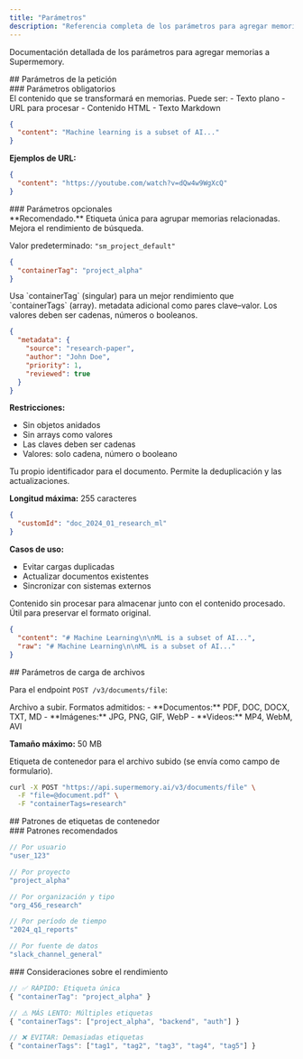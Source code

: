 ```yaml
---
title: "Parámetros"
description: "Referencia completa de los parámetros para agregar memorias"
---
```


Documentación detallada de los parámetros para agregar memorias a Supermemory.

<div id="request-parameters">
  ## Parámetros de la petición
</div>

<div id="required-parameters">
  ### Parámetros obligatorios
</div>

<ParamField body="content" type="string" required>
  El contenido que se transformará en memorias. Puede ser:
  - Texto plano
  - URL para procesar
  - Contenido HTML
  - Texto Markdown

  ```json
  {
    "content": "Machine learning is a subset of AI..."
  }
  ```

  **Ejemplos de URL:**
  ```json
  {
    "content": "https://youtube.com/watch?v=dQw4w9WgXcQ"
  }
  ```
</ParamField>

<div id="optional-parameters">
  ### Parámetros opcionales
</div>

<ParamField body="containerTag" type="string">
  **Recomendado.** Etiqueta única para agrupar memorias relacionadas. Mejora el rendimiento de búsqueda.

  Valor predeterminado: `"sm_project_default"`

  ```json
  {
    "containerTag": "project_alpha"
  }
  ```

  <Note>
  Usa `containerTag` (singular) para un mejor rendimiento que `containerTags` (array).
  </Note>
</ParamField>

<ParamField body="metadata" type="object">
  metadata adicional como pares clave–valor. Los valores deben ser cadenas, números o booleanos.

  ```json
  {
    "metadata": {
      "source": "research-paper",
      "author": "John Doe",
      "priority": 1,
      "reviewed": true
    }
  }
  ```

  **Restricciones:**
  - Sin objetos anidados
  - Sin arrays como valores
  - Las claves deben ser cadenas
  - Valores: solo cadena, número o booleano
</ParamField>

<ParamField body="customId" type="string">
  Tu propio identificador para el documento. Permite la deduplicación y las actualizaciones.

  **Longitud máxima:** 255 caracteres

  ```json
  {
    "customId": "doc_2024_01_research_ml"
  }
  ```

  **Casos de uso:**
  - Evitar cargas duplicadas
  - Actualizar documentos existentes
  - Sincronizar con sistemas externos
</ParamField>

<ParamField body="raw" type="string">
  Contenido sin procesar para almacenar junto con el contenido procesado. Útil para preservar el formato original.

  ```json
  {
    "content": "# Machine Learning\n\nML is a subset of AI...",
    "raw": "# Machine Learning\n\nML is a subset of AI..."
  }
  ```
</ParamField>

<div id="file-upload-parameters">
  ## Parámetros de carga de archivos
</div>

Para el endpoint `POST /v3/documents/file`:

<ParamField body="file" type="file" required>
  Archivo a subir. Formatos admitidos:
  - **Documentos:** PDF, DOC, DOCX, TXT, MD
  - **Imágenes:** JPG, PNG, GIF, WebP
  - **Videos:** MP4, WebM, AVI

  **Tamaño máximo:** 50 MB
</ParamField>

<ParamField body="containerTags" type="string">
  Etiqueta de contenedor para el archivo subido (se envía como campo de formulario).

  ```bash
  curl -X POST "https://api.supermemory.ai/v3/documents/file" \
    -F "file=@document.pdf" \
    -F "containerTags=research"
  ```
</ParamField>

<div id="container-tag-patterns">
  ## Patrones de etiquetas de contenedor
</div>

<div id="recommended-patterns">
  ### Patrones recomendados
</div>

```typescript
// Por usuario
"user_123"

// Por proyecto
"project_alpha"

// Por organización y tipo
"org_456_research"

// Por período de tiempo
"2024_q1_reports"

// Por fuente de datos
"slack_channel_general"
```


<div id="performance-considerations">
  ### Consideraciones sobre el rendimiento
</div>

```typescript
// ✅ RÁPIDO: Etiqueta única
{ "containerTag": "project_alpha" }

// ⚠️ MÁS LENTO: Múltiples etiquetas
{ "containerTags": ["project_alpha", "backend", "auth"] }

// ❌ EVITAR: Demasiadas etiquetas
{ "containerTags": ["tag1", "tag2", "tag3", "tag4", "tag5"] }
```
